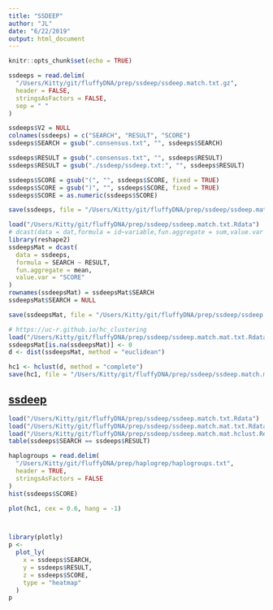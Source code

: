 ```yaml
---
title: "SSDEEP"
author: "JL"
date: "6/22/2019"
output: html_document
---
```


```r
knitr::opts_chunk$set(echo = TRUE)

```

```r

ssdeeps = read.delim(
  "/Users/Kitty/git/fluffyDNA/prep/ssdeep/ssdeep.match.txt.gz",
  header = FALSE,
  stringsAsFactors = FALSE,
  sep = " "
)

ssdeeps$V2 = NULL
colnames(ssdeeps) = c("SEARCH", "RESULT", "SCORE")
ssdeeps$SEARCH = gsub(".consensus.txt", "", ssdeeps$SEARCH)

ssdeeps$RESULT = gsub(".consensus.txt", "", ssdeeps$RESULT)
ssdeeps$RESULT = gsub("./ssdeep/ssdeep.txt:", "", ssdeeps$RESULT)

ssdeeps$SCORE = gsub("(", "", ssdeeps$SCORE, fixed = TRUE)
ssdeeps$SCORE = gsub(")", "", ssdeeps$SCORE, fixed = TRUE)
ssdeeps$SCORE = as.numeric(ssdeeps$SCORE)

save(ssdeeps, file = "/Users/Kitty/git/fluffyDNA/prep/ssdeep/ssdeep.match.txt.Rdata")

```

```r
load("/Users/Kitty/git/fluffyDNA/prep/ssdeep/ssdeep.match.txt.Rdata")
# dcast(data = dat,formula = id~variable,fun.aggregate = sum,value.var = "value")
library(reshape2)
ssdeepsMat = dcast(
  data = ssdeeps,
  formula = SEARCH ~ RESULT,
  fun.aggregate = mean,
  value.var = "SCORE"
)
rownames(ssdeepsMat) = ssdeepsMat$SEARCH
ssdeepsMat$SEARCH = NULL

save(ssdeepsMat, file = "/Users/Kitty/git/fluffyDNA/prep/ssdeep/ssdeep.match.mat.txt.Rdata")

```


```r
# https://uc-r.github.io/hc_clustering
load("/Users/Kitty/git/fluffyDNA/prep/ssdeep/ssdeep.match.mat.txt.Rdata")
ssdeepsMat[is.na(ssdeepsMat)] <- 0
d <- dist(ssdeepsMat, method = "euclidean")

hc1 <- hclust(d, method = "complete")
save(hc1, file = "/Users/Kitty/git/fluffyDNA/prep/ssdeep/ssdeep.match.mat.hclust.Rdata")

```


## [ssdeep](https://github.com/ssdeep-project/ssdeep)



```r
load("/Users/Kitty/git/fluffyDNA/prep/ssdeep/ssdeep.match.txt.Rdata")
load("/Users/Kitty/git/fluffyDNA/prep/ssdeep/ssdeep.match.mat.txt.Rdata")
load("/Users/Kitty/git/fluffyDNA/prep/ssdeep/ssdeep.match.mat.hclust.Rdata")
table(ssdeeps$SEARCH == ssdeeps$RESULT)

haplogroups = read.delim(
  "/Users/Kitty/git/fluffyDNA/prep/haplogrep/haplogroups.txt",
  header = TRUE,
  stringsAsFactors = FALSE
)
hist(ssdeeps$SCORE)

plot(hc1, cex = 0.6, hang = -1)



library(plotly)
p <-
  plot_ly(
    x = ssdeeps$SEARCH,
    y = ssdeeps$RESULT,
    z = ssdeeps$SCORE,
    type = "heatmap"
  )
p
```
